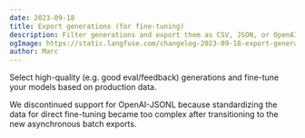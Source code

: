 ```yaml
---
date: 2023-09-18
title: Export generations (for fine-tuning)
description: Filter generations and export them as CSV, JSON, or OpenAI-JSONL
ogImage: https://static.langfuse.com/changelog-2023-09-18-export-generations.gif
author: Marc
---
```



<ChangelogHeader />

Select high-quality (e.g. good eval/feedback) generations and fine-tune your models based on production data.

<Callout type="info" emoji="⚠️">
  We discontinued support for OpenAI-JSONL because standardizing the data for
  direct fine-tuning became too complex after transitioning to the new
  asynchronous batch exports.
</Callout>
